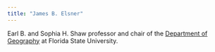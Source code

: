 ```yaml
---
title: "James B. Elsner"
---
```


Earl B. and Sophia H. Shaw professor and chair of the [Department of Geography](http://geography.fsu.edu) at Florida State University.
